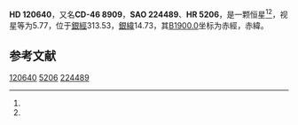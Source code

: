 {{Starbox begin
| name = HD 120640
}}
{{Starbox observe
| epoch = [[J2000.0|J2000.0]]
| constell = {{星座名待查}}<ref name=SIMBAD>{{cite web
 | url=http://simbad.u-strasbg.fr/simbad/sim-id?Ident=HR+5206
 | title =Pulsating variable Star
 | publisher=Centre de Données astronomiques de Strasbourg
 | work=SIMBAD
 | accessdate=2012-07-13}}</ref><ref name=DATA>{{cite web
 | url=http://vizier.u-strasbg.fr/viz-bin/VizieR-5?-out.add=.&-source=5050&-corr=PK=HR&-out.max=9999&HR=5206
 | title=VizieR Detailed Page
 | accessdate=2012-07-13
 | archive-date=2019-02-16
 | archive-url=https://web.archive.org/web/20190216081923/http://vizier.u-strasbg.fr/viz-bin/VizieR-5?-out.add=.&-source=5050&-corr=PK=HR&-out.max=9999&HR=5206
 | dead-url=no
 }}</ref>
| 星官 = 
| ra = {{RA|13|51|47.2}}<ref name=SIMBAD /><ref name=DATA />
| dec = {{DEC|-46|53|57}}<ref name=SIMBAD /><ref name=DATA />
| appmag_v = 5.77<ref name=SIMBAD /><ref name=DATA />
}}
{{Starbox character
| class = B2Vp<ref name=SIMBAD /><ref name=DATA />
| b-v = -0.16<ref name=SIMBAD /><ref name=DATA />
| u-b = -0.75<ref name=SIMBAD /><ref name=DATA />
| r-i = <ref name=SIMBAD /><ref name=DATA />
| variable = 
}}
{{Starbox astrometry
| radial_v = -0.75
| prop_mo_ra = -5
| parallax = 
| p_error = 
}}
{{Starbox catalog
| names =CD-46 8909，[[SAO星表|SAO]] 224489，[[HD星表|HD]] 120640，[[HR星表|HR]] 5206}}
{{Starbox reference |Simbad=HR+5206}}
{{Starbox end}}

'''HD 120640'''，又名'''CD-46 8909'''，'''SAO 224489'''、'''HR 5206'''，是一颗恒星<ref name=SIMBAD /><ref name=DATA />，视星等为5.77，位于[[銀道座標系|銀經]]313.53，[[銀道座標系|銀緯]]14.73，其[[B1900.0|B1900.0]]坐标为赤經{{RA|13|45|35.3}}，赤緯{{DEC|-46|14.73|10}}。

== 参考文献 ==
{{reflist}}

{{star-stub}}

[[Category:HD和HDE天體|120640]]
[[Category:HR天體|5206]]
[[Category:SAO天體|224489]]